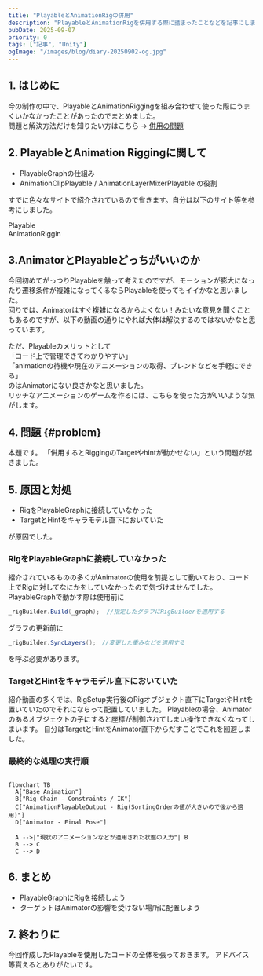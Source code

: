 ```yaml
---
title: "PlayableとAnimationRigの併用"
description: "PlayableとAnimationRigを併用する際に詰まったことなどを記事にしました。"
pubDate: 2025-09-07
priority: 0
tags: ["記事", "Unity"]
ogImage: "/images/blog/diary-20250902-og.jpg"
---
```



## 1. はじめに
今の制作の中で、PlayableとAnimationRiggingを組み合わせて使った際にうまくいかなかったことがあったのでまとめました。  
問題と解決方法だけを知りたい方はこちら → [併用の問題](#problem)



## 2. PlayableとAnimation Riggingに関して
- PlayableGraphの仕組み
- AnimationClipPlayable / AnimationLayerMixerPlayable の役割

すでに色々なサイトで紹介されているので省きます。自分は以下のサイト等を参考にしました。

Playable  
<LinkCard url="https://docs.unity3d.com/ja/2022.3/Manual/Playables.html" />
<LinkCard url="https://zenn.dev/allways/articles/5b9ef33032d5fa" />
<LinkCard url="https://shibuya24.info/entry/unity-playable-start" />
AnimationRiggin  
<VideoEmbed src="https://www.youtube.com/watch?v=pml41GD8Ub4" />

## 3.AnimatorとPlayableどっちがいいのか
今回初めてがっつりPlayableを触って考えたのですが、モーションが膨大になったり遷移条件が複雑になってくるならPlayableを使ってもイイかなと思いました。  
回りでは、Animatorはすぐ複雑になるからよくない！みたいな意見を聞くこともあるのですが、以下の動画の通りにやれば大体は解決するのではないかなと思っています。

<VideoEmbed src="https://youtu.be/eEm0TmfCGFU" />

ただ、Playableのメリットとして  
「コード上で管理できてわかりやすい」  
「animationの待機や現在のアニメーションの取得、ブレンドなどを手軽にできる」  
のはAnimatorにない良さかなと思いました。  
リッチなアニメーションのゲームを作るには、こちらを使った方がいいような気がします。

## 4. 問題 {#problem}
本題です。
「併用するとRiggingのTargetやhintが動かせない」という問題が起きました。

## 5. 原因と対処
- RigをPlayableGraphに接続していなかった
- TargetとHintをキャラモデル直下においていた  

が原因でした。

### RigをPlayableGraphに接続していなかった
紹介されているものの多くがAnimatorの使用を前提として動いており、コード上でRigに対してなにかをしていなかったので気づけませんでした。  
PlayableGraphで動かす際は使用前に  
 
```c#
_rigBuilder.Build(_graph);  //指定したグラフにRigBuilderを適用する
```

グラフの更新前に
```c#
_rigBuilder.SyncLayers();　//変更した重みなどを適用する
```
を呼ぶ必要があります。

### TargetとHintをキャラモデル直下においていた
紹介動画の多くでは、RigSetup実行後のRigオブジェクト直下にTargetやHintを置いていたのでそれにならって配置していました。
Playableの場合、Animatorのあるオブジェクトの子にすると座標が制御されてしまい操作できなくなってしまいます。
自分はTargetとHintをAnimator直下からだすことでこれを回避しました。

### 最終的な処理の実行順

```mermaid

flowchart TB
  A["Base Animation"]
  B["Rig Chain - Constraints / IK"]
  C["AnimationPlayableOutput - Rig(SortingOrderの値が大きいので後から適用)"]
  D["Animator - Final Pose"]

  A -->|"現状のアニメーションなどが適用された状態の入力"| B
  B --> C
  C --> D

```


## 6. まとめ
- PlayableGraphにRigを接続しよう
- ターゲットはAnimatorの影響を受けない場所に配置しよう

## 7. 終わりに
今回作成したPlayableを使用したコードの全体を張っておきます。
アドバイス等貰えるとありがたいです。
<LinkCard url="https://gist.github.com/TsuyoshiUsugi/4d46362c72e0b4bfb2fda8ae7444d2df" />